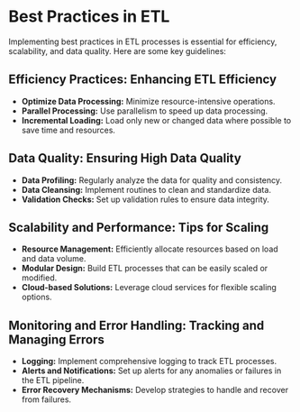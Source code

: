 # Best Practices in ETL

Implementing best practices in ETL processes is essential for efficiency, scalability, and data quality. Here are some key guidelines:

## Efficiency Practices: Enhancing ETL Efficiency

- **Optimize Data Processing:** Minimize resource-intensive operations.
- **Parallel Processing:** Use parallelism to speed up data processing.
- **Incremental Loading:** Load only new or changed data where possible to save time and resources.

## Data Quality: Ensuring High Data Quality

- **Data Profiling:** Regularly analyze the data for quality and consistency.
- **Data Cleansing:** Implement routines to clean and standardize data.
- **Validation Checks:** Set up validation rules to ensure data integrity.

## Scalability and Performance: Tips for Scaling

- **Resource Management:** Efficiently allocate resources based on load and data volume.
- **Modular Design:** Build ETL processes that can be easily scaled or modified.
- **Cloud-based Solutions:** Leverage cloud services for flexible scaling options.

## Monitoring and Error Handling: Tracking and Managing Errors

- **Logging:** Implement comprehensive logging to track ETL processes.
- **Alerts and Notifications:** Set up alerts for any anomalies or failures in the ETL pipeline.
- **Error Recovery Mechanisms:** Develop strategies to handle and recover from failures.
